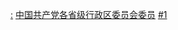 [[Category:中国共产党各省级行政区委员会常务委员会|:]]
[[Category:中国共产党各省级行政区委员会委员|]]
[[Category:中华人民共和国各省级行政区副职领导人|#1]]